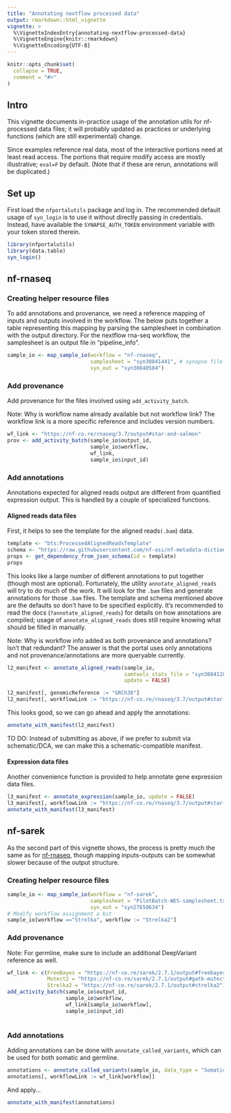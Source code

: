```yaml
---
title: "Annotating nextflow processed data"
output: rmarkdown::html_vignette
vignette: >
  %\VignetteIndexEntry{annotating-nextflow-processed-data}
  %\VignetteEngine{knitr::rmarkdown}
  %\VignetteEncoding{UTF-8}
---
```


```r
knitr::opts_chunk$set(
  collapse = TRUE,
  comment = "#>"
)
```

## Intro

This vignette documents in-practice usage of the annotation utils for nf-processed data files;
it will probably updated as practices or underlying functions (which are still experimental) change. 

Since examples reference real data, most of the interactive portions need at least read access.
The portions that require modify access are mostly illustrative; `eval=F` by default. 
(Note that if these are rerun, annotations will be duplicated.) 

## Set up

First load the `nfportalutils` package and log in. 
The recommended default usage of `syn_login` is to use it without directly passing in credentials. 
Instead, have available the `SYNAPSE_AUTH_TOKEN` environment variable with your token stored therein. 
```r
library(nfportalutils)
library(data.table)
syn_login()
```

## nf-rnaseq 

### Creating helper resource files

To add annotations and provenance, we need a reference mapping of inputs and outputs involved in the workflow.
The below puts together a table representing this mapping by parsing the samplesheet in combination with the output directory. 
For the nextflow rna-seq workflow, the samplesheet is an output file in "pipeline_info".
```r
sample_io <- map_sample_io(workflow = "nf-rnaseq",
                           samplesheet = "syn30841441", # synapse file
                           syn_out = "syn30840584")
```


### Add provenance

Add provenance for the files involved using `add_activity_batch`. 

Note: Why is workflow name already available but not workflow link?
The workflow link is a more specific reference and includes version numbers. 

```r

wf_link <- "https://nf-co.re/rnaseq/3.7/output#star-and-salmon"
prov <- add_activity_batch(sample_io$output_id, 
                           sample_io$workflow, 
                           wf_link,
                           sample_io$input_id)
```


### Add annotations

Annotations expected for aligned reads output are different from quantified expression output. 
This is handled by a couple of specialized functions.

#### Aligned reads data files

First, it helps to see the template for the aligned reads`(.bam`) data.  
```r

template <- "bts:ProcessedAlignedReadsTemplate"
schema <- "https://raw.githubusercontent.com/nf-osi/nf-metadata-dictionary/main/NF.jsonld"
props <- get_dependency_from_json_schema(id = template)
props
```

This looks like a large number of different annotations to put together (though most are optional). 
Fortunately, the utility `annotate_aligned_reads` will try to do much of the work. 
It will look for the `.bam` files and generate annotations for those `.bam` files.
The template and schema mentioned above are the defaults so don't have to be specified explicitly. 
It's recommended to read the docs (`?annotate_aligned_reads`) for details on how annotations are compiled; 
usage of `annotate_aligned_reads` does still require knowing what should be filled in manually.

Note: Why is workflow info added as both provenance and annotations? Isn't that redundant?
The answer is that the portal uses only annotations and not provenance/annotations are more queryable currently.

```r

l2_manifest <- annotate_aligned_reads(sample_io,
                                      samtools_stats_file = "syn30841284",
                                      update = FALSE)

l2_manifest[, genomicReference := "GRCh38"]
l2_manifest[, workflowLink := "https://nf-co.re/rnaseq/3.7/output#star-and-salmon"]

```


This looks good, so we can go ahead and apply the annotations:
```r

annotate_with_manifest(l2_manifest)
```

TO DO: Instead of submitting as above, if we prefer to submit via schematic/DCA, we can make this a schematic-compatible manifest.

#### Expression data files

Another convenience function is provided to help annotate gene expression data files.

```r

l3_manifest <- annotate_expression(sample_io, update = FALSE)
l3_manifest[, workflowLink := "https://nf-co.re/rnaseq/3.7/output#star-and-salmon"]
annotate_with_manifest(l3_manifest)
```


## nf-sarek

As the second part of this vignette shows, the process is pretty much the same as for [nf-rnaseq](#nf-rnaseq),
though mapping inputs-outputs can be somewhat slower because of the output structure.

### Creating helper resource files
```r

sample_io <- map_sample_io(workflow = "nf-sarek",
                           samplesheet = "PilotBatch-WES-samplesheet.txt", # local file
                           syn_out = "syn27650634")
# Modify workflow assignment a bit
sample_io[workflow =="Strelka", workflow := "Strelka2"]
```

### Add provenance

Note: For germline, make sure to include an additional DeepVariant reference as well.
```r

wf_link <- c(FreeBayes = "https://nf-co.re/sarek/2.7.1/output#freebayes",
             Mutect2 = "https://nf-co.re/sarek/2.7.1/output#gatk-mutect2",
             Strelka2 = "https://nf-co.re/sarek/2.7.1/output#strelka2")
add_activity_batch(sample_io$output_id, 
                   sample_io$workflow, 
                   wf_link[sample_io$workflow], 
                   sample_io$input_id)
   
```

### Add annotations

Adding annotations can be done with `annotate_called_variants`, which can be used for both somatic and germline.
 
```r

annotations <- annotate_called_variants(sample_io, data_type = "SomaticVariants")
annotations[, workflowLink := wf_link[workflow]]
```

And apply...
```r

annotate_with_manifest(annotations)
```



